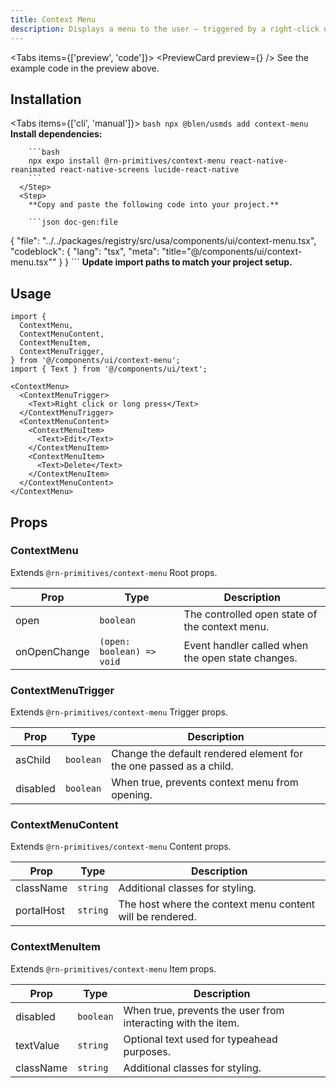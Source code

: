 ```yaml
---
title: Context Menu
description: Displays a menu to the user — triggered by a right-click or long-press.
---
```



<Tabs items={['preview', 'code']}>
  <Tab value="preview">
    <PreviewCard preview={<ContextMenuPreview />} />
  </Tab>
  <Tab value="code">
    See the example code in the preview above.
  </Tab>
</Tabs>

## Installation

<Tabs items={['cli', 'manual']}>
  <Tab value="cli">
    <Steps>
      <Step>
        ```bash
        npx @blen/usmds add context-menu
        ```
      </Step>
    </Steps>
  </Tab>
  <Tab value="manual">
    <Steps>
      <Step>
        **Install dependencies:**

        ```bash
        npx expo install @rn-primitives/context-menu react-native-reanimated react-native-screens lucide-react-native
        ```
      </Step>
      <Step>
        **Copy and paste the following code into your project.**

        ```json doc-gen:file
{
  "file": "../../packages/registry/src/usa/components/ui/context-menu.tsx",
  "codeblock": {
    "lang": "tsx",
    "meta": "title=\"@/components/ui/context-menu.tsx\""
  }
}
        ```
      </Step>
      <Step>
        **Update import paths to match your project setup.**
      </Step>
    </Steps>
  </Tab>
</Tabs>

## Usage

```tsx
import {
  ContextMenu,
  ContextMenuContent,
  ContextMenuItem,
  ContextMenuTrigger,
} from '@/components/ui/context-menu';
import { Text } from '@/components/ui/text';

<ContextMenu>
  <ContextMenuTrigger>
    <Text>Right click or long press</Text>
  </ContextMenuTrigger>
  <ContextMenuContent>
    <ContextMenuItem>
      <Text>Edit</Text>
    </ContextMenuItem>
    <ContextMenuItem>
      <Text>Delete</Text>
    </ContextMenuItem>
  </ContextMenuContent>
</ContextMenu>
```

## Props

### ContextMenu

Extends `@rn-primitives/context-menu` Root props.

| Prop | Type | Description |
|------|------|-------------|
| open | `boolean` | The controlled open state of the context menu. |
| onOpenChange | `(open: boolean) => void` | Event handler called when the open state changes. |

### ContextMenuTrigger

Extends `@rn-primitives/context-menu` Trigger props.

| Prop | Type | Description |
|------|------|-------------|
| asChild | `boolean` | Change the default rendered element for the one passed as a child. |
| disabled | `boolean` | When true, prevents context menu from opening. |

### ContextMenuContent

Extends `@rn-primitives/context-menu` Content props.

| Prop | Type | Description |
|------|------|-------------|
| className | `string` | Additional classes for styling. |
| portalHost | `string` | The host where the context menu content will be rendered. |

### ContextMenuItem

Extends `@rn-primitives/context-menu` Item props.

| Prop | Type | Description |
|------|------|-------------|
| disabled | `boolean` | When true, prevents the user from interacting with the item. |
| textValue | `string` | Optional text used for typeahead purposes. |
| className | `string` | Additional classes for styling. |

